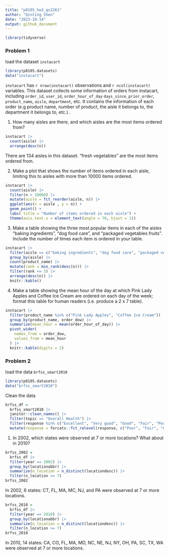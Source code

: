 ```yaml
---
title: "p8105_hw3_qs2261"
author: "Qinting Shen"
date: "2023-10-14"
output: github_document
---
```



```r
library(tidyverse)
```

### Problem 1

load the dataset `instacart`
```r
library(p8105.datasets)
data("instacart")
```

`instacart` has `r nrow(instacart)` observations and `r ncol(instacart)` variables. This dataset collects some information of orders from instacart, including `order_id`, `user_id`, `order_hour_of_day` `days_since_prior_order`, `product_name`, `aisle`, `department`, etc. It contains the information of each order (e.g product name, number of product, the aisle it belongs to, the department it belongs to, etc.) .

1. How many aisles are there, and which aisles are the most items ordered from?
```r
instacart |> 
  count(aisle) |> 
  arrange(desc(n))
```

There are 134 aisles in this dataset.
"fresh vegetables" are the most items ordered from.


2. Make a plot that shows the number of items ordered in each aisle, limiting this to aisles with more than 10000 items ordered.
```r
instacart |> 
  count(aisle) |> 
  filter(n > 10000) |> 
  mutate(aisle = fct_reorder(aisle, n)) |> 
  ggplot(aes(x = aisle , y = n)) +
  geom_point() +
  labs( title = "Number of items ordered in each aisle") +
  theme(axis.text.x = element_text(angle = 70, hjust = 1))
```


3. Make a table showing the three most popular items in each of the aisles “baking ingredients”, “dog food care”, and “packaged vegetables fruits”. Include the number of times each item is ordered in your table.
```r
instacart |> 
  filter(aisle == c("baking ingredients", "dog food care", "packaged vegetables fruits")) |> 
  group_by(aisle) |> 
  count(product_name) |> 
  mutate(rank = min_rank(desc(n))) |> 
  filter(rank <= 3) |> 
  arrange(desc(n)) |> 
  knitr::kable()
```


4. Make a table showing the mean hour of the day at which Pink Lady Apples and Coffee Ice Cream are ordered on each day of the week; format this table for human readers (i.e. produce a 2 x 7 table).
```r
instacart |> 
  filter(product_name %in% c("Pink Lady Apples", "Coffee Ice Cream")) |> 
  group_by(product_name, order_dow) |> 
  summarize(mean_hour = mean(order_hour_of_day)) |> 
  pivot_wider(
    names_from = order_dow,
    values_from = mean_hour
  ) |> 
  knitr::kable(digits = 2)
```


### Problem 2

load the data `brfss_smart2010`
```r
library(p8105.datasets)
data("brfss_smart2010")
```

Clean the data
```r
brfss_df =  
  brfss_smart2010 |> 
  janitor::clean_names() |> 
  filter(topic == "Overall Health") |> 
  filter(response %in% c("Excellent", "Very good", "Good", "Fair", "Poor")) |>
  mutate(response = forcats::fct_relevel(response, c("Poor", "Fair", "Good", "Very good", "Excellent")))
```


1. In 2002, which states were observed at 7 or more locations? What about in 2010?

```r
brfss_2002 =
  brfss_df |> 
  filter(year == 2002) |> 
  group_by(locationabbr) |> 
  summarize(n_location = n_distinct(locationdesc)) |> 
  filter(n_location >= 7)
brfss_2002
```

In 2002, 6 states: CT, FL, MA, MC, NJ, and PA were observed at 7 or more locations.

```r
brfss_2010 =
  brfss_df |> 
  filter(year == 2010) |> 
  group_by(locationabbr) |> 
  summarize(n_location = n_distinct(locationdesc)) |> 
  filter(n_location >= 7)
brfss_2010
```

In 2010, 14 states: CA, CO, FL, MA, MD, NC, NE, NJ, NY, OH, PA, SC, TX, WA were observed at 7 or more locations.



